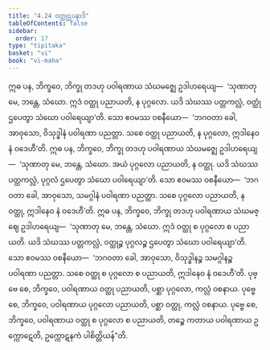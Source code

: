 ```yaml
---
title: "4.24 ဝတ္ထုဌပနာဒိ"
tableOfContents: false
sidebar:
  order: 17
type: "tipitaka"
basket: "vi"
book: "vi-maha"
---
```



<DynamicBreadcrumb />

<Division number="239" book="vi-maha">

<Paragraph number="1102" book="vi-maha">
ဣဓ ပန, ဘိက္ခဝေ, ဘိက္ခု တဒဟု ပဝါရဏာယ သံဃမဇ္ဈေ ဥဒါဟရေယျ—  ‘သုဏာတု မေ, ဘန္တေ, သံဃော. ဣဒံ ဝတ္ထု ပညာယတိ, န ပုဂ္ဂလော. ယဒိ သံဃဿ ပတ္တကလ္လံ, ဝတ္ထုံ ဌပေတွာ သံဃော ပဝါရေယျာ’တိ. သော ဧဝမဿ ဝစနီယော—  ‘ဘဂဝတာ ခေါ, အာဝုသော, ဝိသုဒ္ဓါနံ ပဝါရဏာ ပညတ္တာ. သစေ ဝတ္ထု ပညာယတိ, န ပုဂ္ဂလော, ဣဒါနေဝ နံ ဝဒေဟီ’တိ.
</Paragraph>

<Paragraph number="1103" book="vi-maha">
ဣဓ ပန, ဘိက္ခဝေ, ဘိက္ခု တဒဟု ပဝါရဏာယ သံဃမဇ္ဈေ ဥဒါဟရေယျ—  ‘သုဏာတု မေ, ဘန္တေ, သံဃော. အယံ ပုဂ္ဂလော ပညာယတိ, န ဝတ္ထု. ယဒိ သံဃဿ ပတ္တကလ္လံ, ပုဂ္ဂလံ ဌပေတွာ သံဃော ပဝါရေယျာ’တိ. သော ဧဝမဿ ဝစနီယော—  ‘ဘဂဝတာ ခေါ, အာဝုသော, သမဂ္ဂါနံ ပဝါရဏာ ပညတ္တာ. သစေ ပုဂ္ဂလော ပညာယတိ, န ဝတ္ထု, ဣဒါနေဝ နံ ဝဒေဟီ’တိ.
</Paragraph>

<Paragraph number="1104" book="vi-maha">
ဣဓ ပန, ဘိက္ခဝေ, ဘိက္ခု တဒဟု ပဝါရဏာယ သံဃမဇ္ဈေ ဥဒါဟရေယျ—  ‘သုဏာတု မေ, ဘန္တေ, သံဃော. ဣဒံ ဝတ္ထု စ ပုဂ္ဂလော စ ပညာယတိ. ယဒိ သံဃဿ ပတ္တကလ္လံ, ဝတ္ထုဉ္စ ပုဂ္ဂလဉ္စ ဌပေတွာ သံဃော ပဝါရေယျာ’တိ. သော ဧဝမဿ ဝစနီယော—  ‘ဘဂဝတာ ခေါ, အာဝုသော, ဝိသုဒ္ဓါနဉ္စ သမဂ္ဂါနဉ္စ ပဝါရဏာ ပညတ္တာ. သစေ ဝတ္ထု စ ပုဂ္ဂလော စ ပညာယတိ, ဣဒါနေဝ နံ ဝဒေဟီ’တိ.
</Paragraph>

<Paragraph number="1105" book="vi-maha">
ပုဗ္ဗေ စေ, ဘိက္ခဝေ, ပဝါရဏာယ ဝတ္ထု ပညာယတိ, ပစ္ဆာ ပုဂ္ဂလော, ကလ္လံ ဝစနာယ. ပုဗ္ဗေ စေ, ဘိက္ခဝေ, ပဝါရဏာယ ပုဂ္ဂလော ပညာယတိ, ပစ္ဆာ ဝတ္ထု, ကလ္လံ ဝစနာယ. ပုဗ္ဗေ စေ, ဘိက္ခဝေ, ပဝါရဏာယ ဝတ္ထု စ ပုဂ္ဂလော စ ပညာယတိ, တဉ္စေ ကတာယ ပဝါရဏာယ ဥက္ကောဋေတိ, ဥက္ကောဋနကံ ပါစိတ္တိယန်”တိ.
</Paragraph>
</Division>